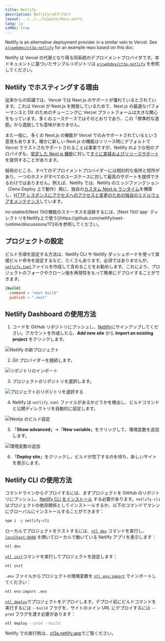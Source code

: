```yaml
---
title: Netlify
description: Netlifyへのデプロイ
layout: ../../../layouts/docs.astro
lang: ja
isMdx: true
---
```



Netlify is an alternative deployment provider in a similar vein to Vercel. See [`ajcwebdev/ct3a-netlify`](https://github.com/ajcwebdev/ct3a-netlify) for an example repo based on this doc.

Netlify は Vercel の代替となり得る同系統のデプロイメントプロバイダです。本ドキュメントに基づいたサンプルリポジトリは [`ajcwebdev/ct3a-netlify`](https://github.com/ajcwebdev/ct3a-netlify) を参照してください。

## Netlify でホスティングする理由

従来からの知識では、Vercel では Next.js のサポートが優れているとされています。これは Vercel が Next.js を開発しているためで、Next.js の最適なパフォーマンスと DX のためのチューニングに Vercel プラットフォームは大きな関心をもっています。多くのユースケースではそのとおりであり、この「標準的な道筋」から逸脱しても意味がありません。

また一般に、多くの Next.js の機能が Vercel でのみサポートされているという意見もあります。確かに新しい Next.js の機能はリリース時にデフォルトで Vercel でテストされサポートされることは事実ですが、Netlify のような他のプロバイダも、[安定した Next.js 機能](https://docs.netlify.com/integrations/frameworks/next-js/overview/)に対して[すぐに実装およびリリースサポート](https://www.netlify.com/blog/deploy-nextjs-13/)を提供することがあります。

結局のところ、すべてのデプロイメントプロバイダーには相対的な長所と短所があり、一つのホストがすべてのユースケースに対して最高のサポートを提供できるわけではありません。例えば、Netlify では、Netlify のエッジファンクション（Deno Deploy 上で動作）用に、独自の[カスタム Next.js ランタイム](https://github.com/netlify/next-runtime)を構築し、[HTTP レスポンスにアクセスへのアクセスと変更のための独自のミドルウェアをメンテナンス](https://github.com/netlify/next-runtime#nextjs-middleware-on-netlify)しています。

<Callout type="info">
  no-stableのNext 13の機能のステータスを追跡するには、[Next 13の`app`
  ディレクトリをNetlify上で使う](https://github.com/netlify/next-runtime/discussions/1724)を参照してください。
</Callout>

## プロジェクトの設定

ビルド手順を設定する方法は、Netlify CLI や Netlify ダッシュボードを使って直接ビルド命令を設定するなど、たくさんあります。必須ではありませんが、[`netlify.toml`](https://docs.netlify.com/configure-builds/file-based-configuration/)ファイルを作成して含めることをお勧めします。これにより、プロジェクトのフォークやクローン版を再現性をもって簡単にデプロイすることができます。

```toml
[build]
  command = "next build"
  publish = ".next"
```

## Netlify Dashboard の使用方法

1. コードを GitHub リポジトリにプッシュし、[Netlify](https://app.netlify.com/signup)にサインアップしてください。アカウントを作成したら、**Add new site** から **Import an existing project** をクリックします。

![Netlify の新プロジェクト](/images/netlify-01-new-project.webp)

2. Git プロバイダーを接続します。

![リポジトリのインポート](/images/netlify-02-connect-to-git-provider.webp)

3. プロジェクトのリポジトリを選択します。

![プロジェクトのリポジトリを選択する](/images/netlify-03-pick-a-repository-from-github.webp)

4. Netlify は `netlify.toml` ファイルがあるかどうかを検出し、ビルドコマンドと公開ディレクトリを自動的に設定します。

![Nextjs のビルド設定](/images/netlify-04-configure-build-settings.webp)

5. 「**Show advanced**」→「**New variable**」をクリックして、環境変数を追加します。

![環境変数の追加](/images/netlify-05-env-vars.webp)

6. 「**Deploy site**」をクリックし、ビルドが完了するのを待ち、新しいサイトを表示します。

## Netlify CLI の使用方法

コマンドラインからデプロイするには、まずプロジェクトを GitHub のリポジトリにプッシュし、[Netlify CLI をインストール](https://docs.netlify.com/cli/get-started/) する必要があります。`netlify-cli` はプロジェクトの依存関係としてインストールするか、以下のコマンドでマシンにグローバルにインストールすることができます：

```bash
npm i -g netlify-cli
```

ローカルでプロジェクトをテストするには、[`ntl dev`](https://docs.netlify.com/cli/get-started/#run-a-local-development-environment) コマンドを実行し、[`localhost:8888`](http://localhost:8888/) を開いてローカルで動いている Netlify アプリを表示します：

```bash
ntl dev
```

[`ntl init`](https://docs.netlify.com/cli/get-started/#continuous-deployment)コマンドを実行してプロジェクトを設定します：

```bash
ntl init
```

`.env` ファイルからプロジェクトの環境変数を [`ntl env:import`](https://cli.netlify.com/commands/env#envimport) でインポートしてください：

```bash
ntl env:import .env
```

[`ntl deploy`](https://docs.netlify.com/cli/get-started/#manual-deploys)でプロジェクトをデプロイします。デプロイ前にビルドコマンドを実行するには `--build` フラグを、サイトのメイン URL にデプロイするには `--prod` フラグを渡す必要があります：

```bash
ntl deploy --prod --build
```

Netlify での実行例は、[ct3a.netlify.app](https://ct3a.netlify.app/)でご覧ください。
